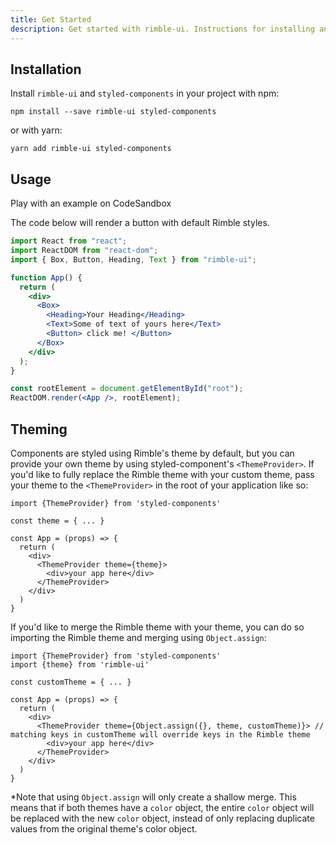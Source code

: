 ```yaml
---
title: Get Started
description: Get started with rimble-ui. Instructions for installing and quick start for rimble-ui.
---
```


## Installation

Install `rimble-ui` and `styled-components` in your project with npm:

```
npm install --save rimble-ui styled-components
```

or with yarn:

```
yarn add rimble-ui styled-components
```

## Usage

Play with an example on <Link href="https://codesandbox.io/embed/little-meadow-m3sv3" target="_blank">CodeSandbox</Link>

The code below will render a button with default Rimble styles.

```jsx
import React from "react";
import ReactDOM from "react-dom";
import { Box, Button, Heading, Text } from "rimble-ui";

function App() {
  return (
    <div>
      <Box>
        <Heading>Your Heading</Heading>
        <Text>Some of text of yours here</Text>
        <Button> click me! </Button>
      </Box>
    </div>
  );
}

const rootElement = document.getElementById("root");
ReactDOM.render(<App />, rootElement);
```

## Theming

Components are styled using Rimble's theme by default, but you can provide your own theme by using styled-component's `<ThemeProvider>`. If you'd like to fully replace the Rimble theme with your custom theme, pass your theme to the `<ThemeProvider>` in the root of your application like so:

```
import {ThemeProvider} from 'styled-components'

const theme = { ... }

const App = (props) => {
  return (
    <div>
      <ThemeProvider theme={theme}>
        <div>your app here</div>
      </ThemeProvider>
    </div>
  )
}
```

If you'd like to merge the Rimble theme with your theme, you can do so importing the Rimble theme and merging using `Object.assign`:

```
import {ThemeProvider} from 'styled-components'
import {theme} from 'rimble-ui'

const customTheme = { ... }

const App = (props) => {
  return (
    <div>
      <ThemeProvider theme={Object.assign({}, theme, customTheme)}> // matching keys in customTheme will override keys in the Rimble theme
        <div>your app here</div>
      </ThemeProvider>
    </div>
  )
}
```

\*Note that using `Object.assign` will only create a shallow merge. This means that if both themes have a `color` object, the entire `color` object will be replaced with the new `color` object, instead of only replacing duplicate values from the original theme's color object.

